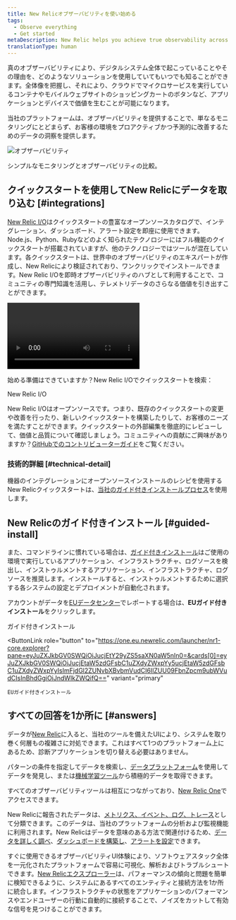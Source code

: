 ```yaml
---
title: New Relicオブザーバビリティを使い始める
tags:
  - Observe everything
  - Get started
metaDescription: New Relic helps you achieve true observability across your digital estate. See all the possibilities.
translationType: human
---
```


真のオブザーバビリティにより、デジタルシステム全体で起こっていることやその理由を、どのようなソリューションを使用していてもいつでも知ることができます。全体像を把握し、それにより、クラウドでマイクロサービスを実行しているコンテナやモバイルウェブサイトのショッピングカートのボタンなど、アプリケーションとデバイスで価値を生むことが可能になります。

当社のプラットフォームは、オブザーバビリティを提供することで、単なるモニタリングにとどまらず、お客様の環境をプロアクティブかつ予測的に改善するためのデータの洞察を提供します。

![オブザーバビリティ](./images/observability-2.png "オブザーバビリティ")

<figcaption>
  シンプルなモニタリングとオブザーバビリティの比較。
</figcaption>

## クイックスタートを使用してNew Relicにデータを取り込む [#integrations]

[New Relic I/O](https://newrelic.com/instant-observability/)はクイックスタートの豊富なオープンソースカタログで、インテグレーション、ダッシュボード、アラート設定を即座に使用できます。Node.js、Python、Rubyなどのよく知られたテクノロジーにはフル機能のクイックスタートが搭載されていますが、他のテクノロジーではツールが混在しています。各クイックスタートは、世界中のオブザーバビリティのエキスパートが作成し、New Relicにより検証されており、ワンクリックでインストールできます。New Relic I/Oを即時オブザーバビリティのハブとして利用することで、コミュニティの専門知識を活用し、テレメトリデータのさらなる価値を引き出すことができます。

<Video
  type="wistia"
  id="33kreqnm3p"
/>

始める準備はできていますか？New Relic I/Oでクイックスタートを検索：

<ButtonGroup>
  <ButtonLink
    role="button"
    to="https://newrelic.com/instant-observability/"
    variant="primary"
  >
    New Relic I/O
  </ButtonLink>
</ButtonGroup>

New Relic I/Oはオープンソースです。つまり、既存のクイックスタートの変更や改善を行ったり、新しいクイックスタートを構築したりして、お客様のニーズを満たすことができます。クイックスタートの外部編集を徹底的にレビューして、価値と品質について確認しましょう。コミュニティへの貢献にご興味がありますか？[GitHubでのコントリビューターガイド](https://github.com/newrelic/newrelic-quickstarts/blob/main/CONTRIBUTING.md)をご覧ください。

### 技術的詳細 [#technical-detail]

機器のインテグレーションにオープンソースインストールのレシピを使用するNew Relicクイックスタートは、[当社のガイド付きインストールプロセス](/docs/new-relic-one/use-new-relic-one/cross-product-functions/install-configure/new-relic-guided-install-overview/)を使用します。

## New Relicのガイド付きインストール [#guided-install]

また、コマンドラインに慣れている場合は、[ガイド付きインストール](/docs/new-relic-one/use-new-relic-one/cross-product-functions/install-configure/new-relic-guided-install-overview/)はご使用の環境で実行しているアプリケーション、インフラストラクチャ、ログソースを検出し、インストゥルメントするアプリケーション、インフラストラクチャ、ログソースを推奨します。インストールすると、インストゥルメントするために選択する各システムの設定とデプロイメントが自動化されます。

アカウントがデータを[EUデータセンター](/docs/using-new-relic/welcome-new-relic/get-started/our-eu-us-region-data-centers/)でレポートする場合は、**EUガイド付きインストール**をクリックします。

<ButtonGroup>
  <ButtonLink
    role="button"
    to="https://one.newrelic.com/launcher/nr1-core.explorer?pane=eyJuZXJkbGV0SWQiOiJucjEtY29yZS5saXN0aW5nIn0=&cards[0]=eyJuZXJkbGV0SWQiOiJucjEtaW5zdGFsbC1uZXdyZWxpYy5ucjEtaW5zdGFsbC1uZXdyZWxpYyIsImFjdGl2ZUNvbXBvbmVudCI6IlZUU09FbnZpcm9ubWVudCIsInBhdGgiOiJndWlkZWQifQ=="
    variant="primary"
  >
    ガイド付きインストール
  </ButtonLink>

  <ButtonLink
    role="button"
    to="https://one.eu.newrelic.com/launcher/nr1-core.explorer?pane=eyJuZXJkbGV0SWQiOiJucjEtY29yZS5saXN0aW5nIn0=&cards[0]=eyJuZXJkbGV0SWQiOiJucjEtaW5zdGFsbC1uZXdyZWxpYy5ucjEtaW5zdGFsbC1uZXdyZWxpYyIsImFjdGl2ZUNvbXBvbmVudCI6IlZUU09FbnZpcm9ubWVudCIsInBhdGgiOiJndWlkZWQifQ=="
    variant="primary"
  >
    EUガイド付きインストール
  </ButtonLink>
</ButtonGroup>

## すべての回答を1か所に [#answers]

データが[New Relic](/docs/using-new-relic/welcome-new-relic/get-started/introduction-new-relic)に入ると、当社のツールを備えたUIにより、システムを取り巻く何層もの複雑さに対処できます。これはすべて1つのプラットフォーム上にあるため、診断アプリケーションを切り替える必要はありません。

パターンの条件を指定してデータを検索し、[データプラットフォーム](/docs/data-ingest-apis/get-data-new-relic/getting-started/get-started-telemetry-data-platform)を使用してデータを発見し、または[機械学習ツール](/docs/new-relic-one/use-new-relic-one/new-relic-ai/introduction-new-relic-ai)から積極的データを取得できます。

すべてのオブザーバビリティツールは相互につながっており、[New Relic One](/docs/new-relic-one/use-new-relic-one/get-started/introduction-new-relic-one)でアクセスできます。

New Relicに報告されたデータは、[メトリクス、イベント、ログ、トレース](https://newrelic.com/platform/telemetry-data-101/)として分類できます。このデータは、当社のプラットフォームの分析および監視機能に利用されます。New Relicはデータを意味のある方法で関連付けるため、[データを詳しく調べ](/docs/query-your-data/explore-query-data/data-explorer/introduction-data-explorer)、[ダッシュボードを構築し](/docs/dashboards/new-relic-one-dashboards/get-started/introduction-new-relic-one-dashboards)、[アラートを設定](/docs/alerts)できます。

すぐに使用できるオブザーバビリティUI体験により、ソフトウェアスタック全体を一元化されたプラットフォームで容易に可視化、解析およびトラブルシュートできます。[New Relicエクスプローラー](/docs/new-relic-one/use-new-relic-one/core-concepts/entity-explorer-view-performance-across-apps-services-hosts)は、パフォーマンスの傾向と問題を簡単に検知できるように、システムにあるすべてのエンティティと接続方法を1か所に統合します。インフラストラクチャの状態をアプリケーションのパフォーマンスやエンドユーザーの行動に自動的に接続することで、ノイズをカットして有効な信号を見つけることができます。